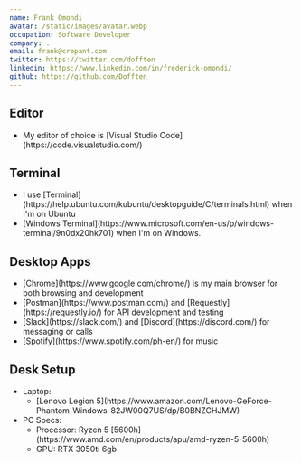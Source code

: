 ```yaml
---
name: Frank Omondi
avatar: /static/images/avatar.webp
occupation: Software Developer
company: .
email: frank@crepant.com
twitter: https://twitter.com/dofften
linkedin: https://www.linkedin.com/in/frederick-omondi/
github: https://github.com/Dofften
---
```


## Editor

<ul>
  <li>My editor of choice is [Visual Studio Code](https://code.visualstudio.com/)</li>
</ul>

## Terminal

<ul>
  <li>
    I use [Terminal](https://help.ubuntu.com/kubuntu/desktopguide/C/terminals.html) when I'm on
    Ubuntu
  </li>
  <li>
    [Windows Terminal](https://www.microsoft.com/en-us/p/windows-terminal/9n0dx20hk701) when I'm on
    Windows.
  </li>
</ul>

## Desktop Apps

<ul>
  <li>
    [Chrome](https://www.google.com/chrome/) is my main browser for both browsing and development
  </li>
  <li>
    [Postman](https://www.postman.com/) and [Requestly](https://requestly.io/) for API development
    and testing
  </li>
  <li>[Slack](https://slack.com/) and [Discord](https://discord.com/) for messaging or calls</li>
  <li>[Spotify](https://www.spotify.com/ph-en/) for music</li>
</ul>

## Desk Setup

<ul>
  <li>
    Laptop:
    <ul>
      <li>
        [Lenovo Legion
        5](https://www.amazon.com/Lenovo-GeForce-Phantom-Windows-82JW00Q7US/dp/B0BNZCHJMW)
      </li>
    </ul>
  </li>
  <li>
    PC Specs:
    <ul>
      <li>Processor: Ryzen 5 [5600h](https://www.amd.com/en/products/apu/amd-ryzen-5-5600h)</li>
      <li>GPU: RTX 3050ti 6gb</li>
    </ul>
  </li>
</ul>
